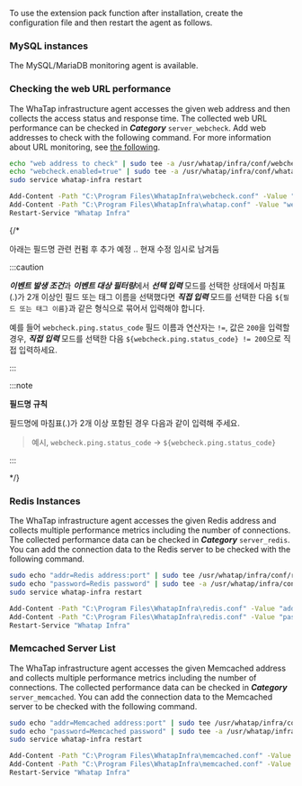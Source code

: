 To use the extension pack function after installation, create the configuration file and then restart the agent as follows.

### MySQL instances

The MySQL/MariaDB monitoring agent is available.

### Checking the web URL performance

The WhaTap infrastructure agent accesses the given web address and then collects the access status and response time. The collected web URL performance can be checked in **_Category_** `server_webcheck`. Add web addresses to check with the following command. For more information about URL monitoring, see [the following](../url/url-intro).

<Tabs>
<TabItem value="lxs" label="Linux Shell">

```bash title=SH
echo "web address to check" | sudo tee -a /usr/whatap/infra/conf/webcheck.conf
echo "webcheck.enabled=true" | sudo tee -a /usr/whatap/infra/conf/whatap.conf
sudo service whatap-infra restart
```

</TabItem>
<TabItem value="wps" label="Windows Powershell">

```bash title=SH
Add-Content -Path "C:\Program Files\WhatapInfra\webcheck.conf" -Value "web address to check"
Add-Content -Path "C:\Program Files\WhatapInfra\whatap.conf" -Value "webcheck.enabled=true"
Restart-Service "Whatap Infra"
```

</TabItem>
</Tabs>

{/* 

아래는 필드명 관련 컨펌 후 추가 예정 .. 현재 수정 임시로 남겨둠

:::caution

***이벤트 발생 조건***과 ***이벤트 대상 필터링***에서 ***선택 입력*** 모드를 선택한 상태에서 마침표(.)가 2개 이상인 필드 또는 태그 이름을 선택했다면 ***직접 입력*** 모드를 선택한 다음 `${필드 또는 태그 이름}`과 같은 형식으로 묶어서 입력해야 합니다.

예를 들어 `webcheck.ping.status_code` 필드 이름과 연산자는 `!=`, 값은 `200`을 입력할 경우, ***직접 입력*** 모드를 선택한 다음 `${webcheck.ping.status_code} != 200`으로 직접 입력하세요.

:::

:::note

**필드명 규칙**

필드명에 마침표(*.*)가 2개 이상 포함된 경우 다음과 같이 입력해 주세요.

> 예시, `webcheck.ping.status_code` → `${webcheck.ping.status_code}`

:::

*/}

### Redis Instances

The WhaTap infrastructure agent accesses the given Redis address and collects multiple performance metrics including the number of connections. The collected performance data can be checked in **_Category_** `server_redis`. You can add the connection data to the Redis server to be checked with the following command.

<Tabs>
<TabItem value="lxs2" label="Linux Shell">

```bash title=SH
sudo echo "addr=Redis address:port" | sudo tee /usr/whatap/infra/conf/redis.conf
sudo echo "password=Redis password" | sudo tee -a /usr/whatap/infra/conf/redis.conf
sudo service whatap-infra restart
```

</TabItem>
<TabItem value="wps2" label="Windows Powershell">

```bash title=SH
Add-Content -Path "C:\Program Files\WhatapInfra\redis.conf" -Value "addr=Redis address:port"
Add-Content -Path "C:\Program Files\WhatapInfra\redis.conf" -Value "password=Redis password"
Restart-Service "Whatap Infra"
```

</TabItem>
</Tabs>

### Memcached Server List

The WhaTap infrastructure agent accesses the given Memcached address and collects multiple performance metrics including the number of connections. The collected performance data can be checked in **_Category_** `server_memcached`. You can add the connection data to the Memcached server to be checked with the following command.

<Tabs>
<TabItem value="lxs3" label="Linux Shell">

```bash title=SH
sudo echo "addr=Memcached address:port" | sudo tee /usr/whatap/infra/conf/memcached.conf
sudo echo "password=Memcached password" | sudo tee -a /usr/whatap/infra/conf/memcached.conf
sudo service whatap-infra restart
```

</TabItem>
<TabItem value="wps3" label="Windows Powershell">

```bash title=SH
Add-Content -Path "C:\Program Files\WhatapInfra\memcached.conf" -Value "addr=Memcached address"
Add-Content -Path "C:\Program Files\WhatapInfra\memcached.conf" -Value "password=Memcached password"
Restart-Service "Whatap Infra"
```

</TabItem>
</Tabs>
